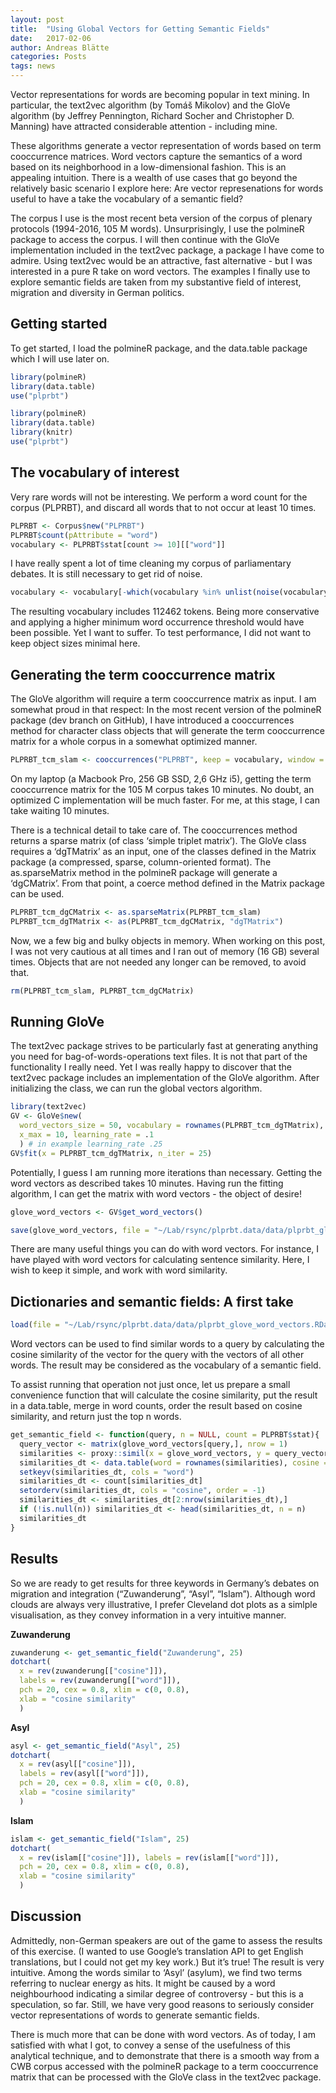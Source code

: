 ```yaml
---
layout: post
title:  "Using Global Vectors for Getting Semantic Fields"
date:   2017-02-06
author: Andreas Blätte
categories: Posts
tags: news
---
```

  
Vector representations for words are becoming popular in text mining. In particular, the text2vec algorithm (by Tomáš Mikolov) and the GloVe algorithm (by Jeffrey Pennington, Richard Socher and Christopher D. Manning) have attracted considerable attention - including mine.

These algorithms generate a vector representation of words based on term cooccurrence matrices. Word vectors capture the semantics of a word based on its neighborhood in a low-dimensional fashion. This is an appealing intuition. There is a wealth of use cases that go beyond the relatively basic scenario I explore here: Are vector represenations for words useful to have a take the vocabulary of a semantic field?

The corpus I use is the most recent beta version of the corpus of plenary protocols (1994-2016, 105 M words). Unsurprisingly, I use the polmineR package to access the corpus. I will then continue with the GloVe implementation included in the text2vec package, a package I have come to admire. Using text2vec would be an attractive, fast alternative - but I was interested in a pure R take on word vectors. The examples I finally use to explore semantic fields are taken from my substantive field of interest, migration and diversity in German politics.


Getting started
---------------

To get started, I load the polmineR package, and the data.table package which I will use later on.

```r
library(polmineR)
library(data.table)
use("plprbt")
```

```r
library(polmineR)
library(data.table)
library(knitr)
use("plprbt")
```


The vocabulary of interest
--------------------------

Very rare words will not be interesting. We perform a word count for the corpus (PLPRBT), and discard all words that to not occur at least 10 times.

```r
PLPRBT <- Corpus$new("PLPRBT")
PLPRBT$count(pAttribute = "word")
vocabulary <- PLPRBT$stat[count >= 10][["word"]]
```

I have really spent a lot of time cleaning my corpus of parliamentary debates. It is still necessary to get rid of noise.

```r
vocabulary <- vocabulary[-which(vocabulary %in% unlist(noise(vocabulary)))]
```

The resulting vocabulary includes 112462 tokens. Being more conservative and applying a higher minimum word occurrence threshold would have been possible. Yet I want to suffer. To test performance, I did not want to keep object sizes minimal here.


Generating the term cooccurrence matrix
---------------------------------------

The GloVe algorithm will require a term cooccurrence matrix as input. I am somewhat proud in that respect: In the most recent version of the polmineR package (dev branch on GitHub), I have introduced a cooccurrences method for character class objects that will generate the term cooccurrence matrix for a whole corpus in a somewhat optimized manner. 

```r
PLPRBT_tcm_slam <- cooccurrences("PLPRBT", keep = vocabulary, window = 10)
```

On my laptop (a Macbook Pro, 256 GB SSD, 2,6 GHz i5), getting the term cooccurrence matrix for the 105 M corpus takes 10 minutes. No doubt, an optimized C implementation will be much faster. For me, at this stage, I can take waiting 10 minutes.

There is a technical detail to take care of. The cooccurrences method returns a sparse matrix (of class 'simple triplet matrix'). The GloVe class requires a 'dgTMatrix' as an input, one of the classes defined in the Matrix package (a compressed, sparse, column-oriented format). The as.sparseMatrix method in the polmineR package will generate a 'dgCMatrix'. From that point, a coerce method defined in the Matrix package can be used.

```r
PLPRBT_tcm_dgCMatrix <- as.sparseMatrix(PLPRBT_tcm_slam)
PLPRBT_tcm_dgTMatrix <- as(PLPRBT_tcm_dgCMatrix, "dgTMatrix")
```

Now, we a few big and bulky objects in memory. When working on this post, I was not very cautious at all times and I ran out of memory (16 GB) several times. Objects that are not needed any longer can be removed, to avoid that.

```r
rm(PLPRBT_tcm_slam, PLPRBT_tcm_dgCMatrix)
````


Running GloVe
-------------

The text2vec package strives to be particularly fast at generating anything you need for bag-of-words-operations text files. It is not that part of the functionality I really need. Yet I was really happy to discover that the text2vec package includes an implementation of the GloVe algorithm. After initializing the class, we can run the global vectors algorithm.


```r
library(text2vec)
GV <- GloVe$new(
  word_vectors_size = 50, vocabulary = rownames(PLPRBT_tcm_dgTMatrix),
  x_max = 10, learning_rate = .1
  ) # in example learning_rate .25
GV$fit(x = PLPRBT_tcm_dgTMatrix, n_iter = 25)
```

Potentially, I guess I am running more iterations than necessary. Getting the word vectors as described takes 10 minutes. Having run the fitting algorithm, I can get the matrix with word vectors - the object of desire!

```r
glove_word_vectors <- GV$get_word_vectors()
```

```r
save(glove_word_vectors, file = "~/Lab/rsync/plprbt.data/data/plprbt_glove_word_vectors.RData")
```

There are many useful things you can do with word vectors. For instance, I have played with word vectors for calculating sentence similarity. Here, I wish to keep it simple, and work with word similarity.


Dictionaries and semantic fields: A first take
----------------------------------------------

```r
load(file = "~/Lab/rsync/plprbt.data/data/plprbt_glove_word_vectors.RData")
```

Word vectors can be used to find similar words to a query by calculating the cosine similarity of the vector for the query with the vectors of all other words. The result may be considered as the vocabulary of a semantic field.

To assist running that operation not just once, let us prepare a small convenience function that will calculate the cosine similarity, put the result in a data.table, merge in word counts, order the result based on cosine similarity, and return just the top n words.


```r
get_semantic_field <- function(query, n = NULL, count = PLPRBT$stat){
  query_vector <- matrix(glove_word_vectors[query,], nrow = 1)
  similarities <- proxy::simil(x = glove_word_vectors, y = query_vector, method = "cosine")
  similarities_dt <- data.table(word = rownames(similarities), cosine = similarities[,1])
  setkeyv(similarities_dt, cols = "word")
  similarities_dt <- count[similarities_dt]
  setorderv(similarities_dt, cols = "cosine", order = -1)
  similarities_dt <- similarities_dt[2:nrow(similarities_dt),]
  if (!is.null(n)) similarities_dt <- head(similarities_dt, n = n)
  similarities_dt
}
```


Results
-------

So we are ready to get results for three keywords in Germany's debates on migration and integration ("Zuwanderung", "Asyl", "Islam"). Although word clouds are always very illustrative, I prefer Cleveland dot plots as a simlple visualisation, as they convey information in a very intuitive manner.

**Zuwanderung**

```r
zuwanderung <- get_semantic_field("Zuwanderung", 25)
dotchart(
  x = rev(zuwanderung[["cosine"]]),
  labels = rev(zuwanderung[["word"]]),
  pch = 20, cex = 0.8, xlim = c(0, 0.8),
  xlab = "cosine similarity"
  )
```


**Asyl**

```r
asyl <- get_semantic_field("Asyl", 25)
dotchart(
  x = rev(asyl[["cosine"]]),
  labels = rev(asyl[["word"]]),
  pch = 20, cex = 0.8, xlim = c(0, 0.8),
  xlab = "cosine similarity"
  )
```


**Islam**

```r
islam <- get_semantic_field("Islam", 25)
dotchart(
  x = rev(islam[["cosine"]]), labels = rev(islam[["word"]]),
  pch = 20, cex = 0.8, xlim = c(0, 0.8),
  xlab = "cosine similarity"
  )
```

Discussion
----------

Admittedly, non-German speakers are out of the game to assess the results of this exercise. (I wanted to use Google's translation API to get English translations, but I could not get my key work.) But it's true! The result is very intuitive. Among the words similar to 'Asyl' (asylum), we find two terms referring to nuclear energy as hits. It might be caused by a word neighbourhood indicating a similar degree of controversy - but this is a speculation, so far. Still, we have very good reasons to seriously consider vector representations of words to generate semantic fields.

There is much more that can be done with word vectors. As of today, I am satisfied with what I got, to convey a sense of the usefulness of this analytical technique, and to demonstrate that there is a smooth way from a CWB corpus accessed with the polmineR package to a term cooccurrence matrix that can be processed with the GloVe class in the text2vec package. 
